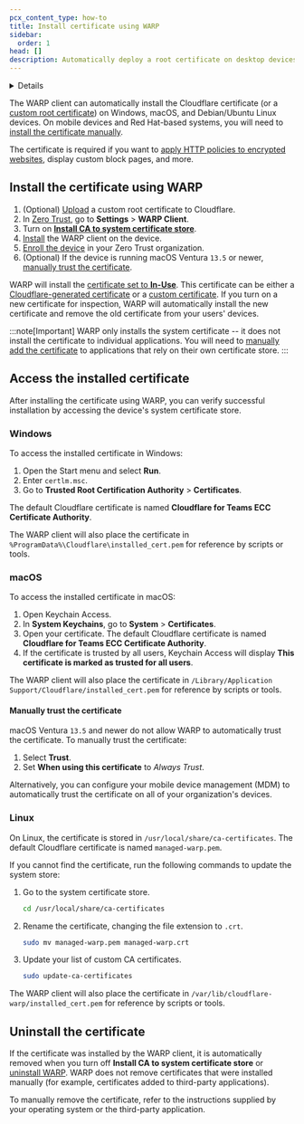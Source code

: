 ```yaml
---
pcx_content_type: how-to
title: Install certificate using WARP
sidebar:
  order: 1
head: []
description: Automatically deploy a root certificate on desktop devices.
---
```



<Details header="Feature availability">

| [WARP modes](/cloudflare-one/connections/connect-devices/warp/configure-warp/warp-modes/) | [Zero Trust plans](https://www.cloudflare.com/teams-pricing/) |
| ----------------------------------------------------------------------------------------- | ------------------------------------------------------------- |
| All modes                                                                                 | All plans                                                     |

| System              | Availability | Minimum WARP version |
| ------------------- | ------------ | -------------------- |
| Windows             | ✅           | 2023.3.381.0         |
| macOS               | ✅           | 2023.3.381.0         |
| Linux <sup>\*</sup> | ✅           | 2023.3.381.0         |
| iOS                 | ❌           |                      |
| Android             | ❌           |                      |
| ChromeOS            | ❌           |                      |

<sup>*</sup> Only supported on Debian-based systems.
</Details>

The WARP client can automatically install the Cloudflare certificate (or a [custom root certificate](/cloudflare-one/connections/connect-devices/warp/user-side-certificates/custom-certificate/)) on Windows, macOS, and Debian/Ubuntu Linux devices. On mobile devices and Red Hat-based systems, you will need to [install the certificate manually](/cloudflare-one/connections/connect-devices/warp/user-side-certificates/install-cloudflare-cert/).

The certificate is required if you want to [apply HTTP policies to encrypted websites](/cloudflare-one/policies/gateway/http-policies/tls-decryption/), display custom block pages, and more.

## Install the certificate using WARP

1. (Optional) [Upload](/cloudflare-one/connections/connect-devices/warp/user-side-certificates/custom-certificate/) a custom root certificate to Cloudflare.
2. In [Zero Trust](https://one.dash.cloudflare.com/), go to **Settings** > **WARP Client**.
3. Turn on [**Install CA to system certificate store**](/cloudflare-one/connections/connect-devices/warp/configure-warp/warp-settings/#install-ca-to-system-certificate-store).
4. [Install](/cloudflare-one/connections/connect-devices/warp/download-warp/) the WARP client on the device.
5. [Enroll the device](/cloudflare-one/connections/connect-devices/warp/deployment/manual-deployment/) in your Zero Trust organization.
6. (Optional) If the device is running macOS Ventura `13.5` or newer, [manually trust the certificate](#manually-trust-the-certificate).

WARP will install the [certificate set to **In-Use**](/cloudflare-one/connections/connect-devices/warp/user-side-certificates/#certificate-status). This certificate can be either a [Cloudflare-generated certificate](/cloudflare-one/connections/connect-devices/warp/user-side-certificates/#generate-a-cloudflare-root-certificate) or a [custom certificate](/cloudflare-one/connections/connect-devices/warp/user-side-certificates/custom-certificate/). If you turn on a new certificate for inspection, WARP will automatically install the new certificate and remove the old certificate from your users' devices.

:::note[Important]
WARP only installs the system certificate -- it does not install the certificate to individual applications. You will need to [manually add the certificate](/cloudflare-one/connections/connect-devices/warp/user-side-certificates/install-cloudflare-cert/#add-the-certificate-to-applications) to applications that rely on their own certificate store.
:::

## Access the installed certificate

After installing the certificate using WARP, you can verify successful installation by accessing the device's system certificate store.

### Windows

To access the installed certificate in Windows:

1. Open the Start menu and select **Run**.
2. Enter `certlm.msc`.
3. Go to **Trusted Root Certification Authority** > **Certificates**.

The default Cloudflare certificate is named **Cloudflare for Teams ECC Certificate Authority**.

The WARP client will also place the certificate in `%ProgramData%\Cloudflare\installed_cert.pem` for reference by scripts or tools.

### macOS

To access the installed certificate in macOS:

1. Open Keychain Access.
2. In **System Keychains**, go to **System** > **Certificates**.
3. Open your certificate. The default Cloudflare certificate is named **Cloudflare for Teams ECC Certificate Authority**.
4. If the certificate is trusted by all users, Keychain Access will display **This certificate is marked as trusted for all users**.

The WARP client will also place the certificate in `/Library/Application Support/Cloudflare/installed_cert.pem` for reference by scripts or tools.

#### Manually trust the certificate

macOS Ventura `13.5` and newer do not allow WARP to automatically trust the certificate. To manually trust the certificate:

1. Select **Trust**.
2. Set **When using this certificate** to _Always Trust_.

Alternatively, you can configure your mobile device management (MDM) to automatically trust the certificate on all of your organization's devices.

### Linux

On Linux, the certificate is stored in `/usr/local/share/ca-certificates`. The default Cloudflare certificate is named `managed-warp.pem`.

If you cannot find the certificate, run the following commands to update the system store:

1. Go to the system certificate store.

   ```sh
   cd /usr/local/share/ca-certificates
   ```

2. Rename the certificate, changing the file extension to `.crt`.

   ```sh
   sudo mv managed-warp.pem managed-warp.crt
   ```

3. Update your list of custom CA certificates.

   ```sh
   sudo update-ca-certificates
   ```

The WARP client will also place the certificate in `/var/lib/cloudflare-warp/installed_cert.pem` for reference by scripts or tools.

## Uninstall the certificate

If the certificate was installed by the WARP client, it is automatically removed when you turn off **Install CA to system certificate store** or [uninstall WARP](/cloudflare-one/connections/connect-devices/warp/remove-warp/). WARP does not remove certificates that were installed manually (for example, certificates added to third-party applications).

To manually remove the certificate, refer to the instructions supplied by your operating system or the third-party application.
